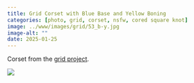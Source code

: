 ```yaml
---
title: Grid Corset with Blue Base and Yellow Boning
categories: [photo, grid, corset, nsfw, cored square knot]
image: ../www/images/grid/53_b-y.jpg
image-alt: ""
date: 2025-01-25
---
```


Corset from the [grid project](/posts/2025-01-27_grid-project.html).

![](../www/images/grid/53_b-y.jpg)

